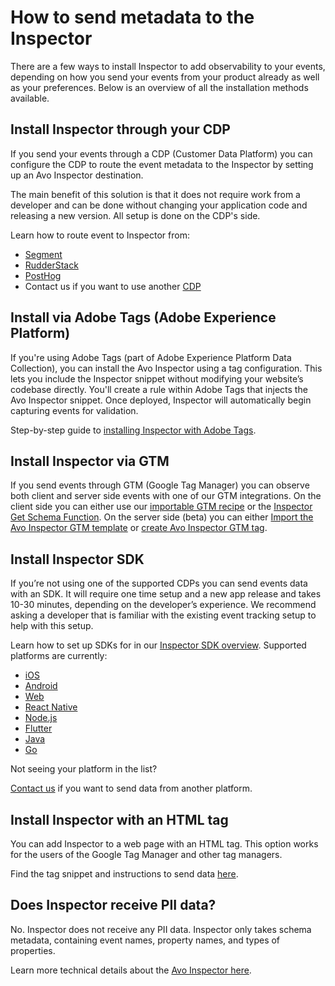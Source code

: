 
# How to send metadata to the Inspector

There are a few ways to install Inspector to add observability to your events, depending on how you send your events from your product already as well as your preferences. Below is an overview of all the installation methods available.

## Install Inspector through your CDP

If you send your events through a CDP (Customer Data Platform) you can configure the CDP to route the event metadata to the Inspector by setting up an Avo Inspector destination.

The main benefit of this solution is that it does not require work from a developer and can be done without changing your application code and releasing a new version. All setup is done on the CDP's side.

Learn how to route event to Inspector from:

- [Segment](/inspector/connect-inspector-to-segment)
- [RudderStack](/inspector/connect-inspector-to-rudderstack)
- [PostHog](/inspector/connect-inspector-to-posthog)
- Contact us if you want to use another [CDP](/help/troubleshooting)

<TwoCol>
  <PageLink
    image="/docs/images/svg/dev.svg"
    title="Inspector Segment Integration"
    description="How to connect Inspector to Segment"
    href="/inspector/connect-inspector-to-segment"
  />
  <PageLink
    image="/docs/images/svg/dev.svg"
    title="Inspector RudderStack Integration"
    description="How to connect Inspector to RudderStack"
    href="/inspector/connect-inspector-to-rudderstack"
  />
  <PageLink
    image="/docs/images/svg/dev.svg"
    title="Inspector PostHog Integration"
    description="How to connect Inspector to PostHog"
    href="/inspector/connect-inspector-to-posthog"
  />
</TwoCol>

## Install via Adobe Tags (Adobe Experience Platform)

If you're using Adobe Tags (part of Adobe Experience Platform Data Collection), you can install the Avo Inspector using a tag configuration. This lets you include the Inspector snippet without modifying your website’s codebase directly. You'll create a rule within Adobe Tags that injects the Avo Inspector snippet. Once deployed, Inspector will automatically begin capturing events for validation.

Step-by-step guide to [installing Inspector with Adobe Tags](/inspector/connect-inspector-to-adobe-tag-extension).

  <PageLink
    image="/docs/images/svg/dev.svg"
    title="Inspector GTM Integration"
    description="How to connect Inspector through Adobe Tag Extesion"
    href="/inspector/connect-inspector-to-adobe-tag-extension"
  />

## Install Inspector via GTM

If you send events through GTM (Google Tag Manager) you can observe both client and server side events with one of our GTM integrations. On the client side you can either use our [importable GTM recipe](/inspector/connect-inspector-to-gtm#importable-gtm-recipe) or the [Inspector Get Schema Function](/inspector/connect-inspector-to-gtm#inspector-get-schema-function). On the server side (beta) you can either [Import the Avo Inspector GTM template](/inspector/connect-inspector-to-gtm#import-avo-inspector-gtm-tag-template) or [create Avo Inspector GTM tag](/inspector/connect-inspector-to-gtm#create-avo-inspector-gtm-tag).

  <PageLink
    image="/docs/images/svg/dev.svg"
    title="Inspector GTM Integration"
    description="How to connect Inspector to Google Tag Manager"
    href="/inspector/connect-inspector-to-gtm"
  />

## Install Inspector SDK

If you’re not using one of the supported CDPs you can send events data with an SDK. It will require one time setup and a new app release and takes 10-30 minutes, depending on the developer’s experience. We recommend asking a developer that is familiar with the existing event tracking setup to help with this setup.

Learn how to set up SDKs for in our [Inspector SDK overview](/reference/avo-inspector-sdks/overview). Supported platforms are currently:

- [iOS](/implementation/inspector/sdk/ios)
- [Android](/implementation/inspector/sdk/android)
- [Web](/implementation/inspector/sdk/web)
- [React Native](/implementation/inspector/sdk/react-native)
- [Node.js](/implementation/inspector/sdk/node)
- [Flutter](/implementation/inspector/sdk/dart)
- [Java](/implementation/inspector/sdk/java)
- [Go](/implementation/inspector/sdk/go)

Not seeing your platform in the list?

[Contact us](/help/troubleshooting) if you want to send data from another platform.

  <PageLink
    image="/docs/images/svg/dev.svg"
    title="Inspector SDK Overview"
    description="How to Install the Avo Inspector SDK on your application"
    href="/reference/avo-inspector-sdks/overview"
  />

## Install Inspector with an HTML tag

You can add Inspector to a web page with an HTML tag. This option works for the users of the Google Tag Manager and other tag managers.

Find the tag snippet and instructions to send data [here](/implementation/inspector/sdk/web#installation-option-2-html-tag).

  <PageLink
    image="/docs/images/svg/dev.svg"
    title="Inspector HTML Tag"
    description="How set up a HTML tag in your tag manager"
    href="/reference/avo-inspector-sdks/web#installation-option-2-html-tag"
  />


## Does Inspector receive PII data?

No. Inspector does not receive any PII data. Inspector only takes schema metadata, containing event names, property names, and types of properties.

Learn more technical details about the [Avo Inspector here](/implementation/avo-inspector-overview).


